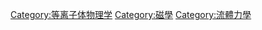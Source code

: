 {{catmore}}
[[Category:等离子体物理学|Category:等离子体物理学]]
[[Category:磁學|Category:磁學]]
[[Category:流體力學|Category:流體力學]]